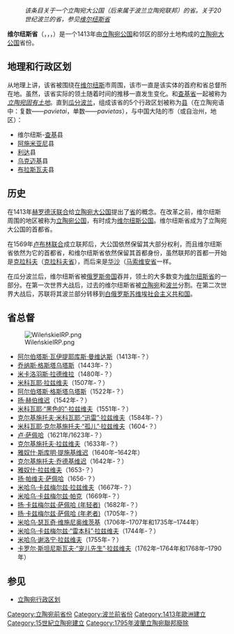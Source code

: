 {{Unreferenced|time=2009-02-25}}
:''该条目关于一个立陶宛大公国（后来属于波兰立陶宛联邦）的省。关于20世纪波兰的省，参见[[维尔纽斯省_(1923-1939)|维尔纽斯省]] ''

{{Infobox Former Subdivision
|native_name = Vilniaus vaivadija
|conventional_long_name = 维尔纽斯省 
|common_name = 维尔纽斯
|subdivision = 省
|nation      = [[波兰立陶宛联邦|波兰立陶宛联邦]]
|year_start  = 1413年
|event_start = [[赫罗德沃联合|赫罗德沃联合]]
|date_start  = 
|event_end   = [[瓜分波兰|瓜分波兰]]
|date_end    = 
|year_end    = 1795年
|event1      =
|event1_date =
|p1          = 立陶宛大公国
|image_p1    = 
|s1          = 维尔纽斯省
|flag_s1     = Vilna Governorate COA.gif
|image_flag  = 
|image_coat  = 
|image_map   = Vilnius Voivodeship within Lithuania in the 17th century.png
|image_map_caption = 红区为维尔纽斯省。自[[卢布林联合|卢布林联合]]以来，该省的边界从没改变。
|capital     = 维尔纽斯
|political_subdiv  =
}}

'''维尔纽斯省'''（{{lang-la|Palatinatus Vilnensis}}，{{lang-lt|Vilniaus vaivadija}}，{{lang-be|Віленскае вайводзтва}}，{{lang-pl|województwo wileńskie}}）是一个1413年由[[立陶宛公国|立陶宛公国]]和邻区的部分土地构成的[[立陶宛大公国|立陶宛大公国]]省份。

== 地理和行政区划 ==
从地理上讲，该省被围绕在[[维尔纽斯|维尔纽斯]]市周围，该市一直是该实体的首府和省总督所在地。虽然，该省实际的领土随着时间的推移一直发生变化。和[[查基省|查基省]]一起被称为''[[立陶宛固有土地|立陶宛固有土地]]''。直到[[瓜分波兰|瓜分波兰]]，组成该省的5个行政区划被称为[[县_(波兰)|县]]（在立陶宛语中：复数——''pavietai''，单数——''pavietas''），与中国大陆的市（或自治州，地区）：
* 维尔纽斯-[[查基|查基]]县 
* [[阿施米亚尼|阿施米亚尼]]县 
* [[利达|利达]]县
* [[乌克迈基|乌克迈基]]县 
* [[布拉斯瓦夫|布拉斯瓦夫]]县

== 历史 ==
{{main|维尔纽斯历史}}

在1413年[[赫罗德沃联合|赫罗德沃联合]]给[[立陶宛大公国|立陶宛大公国]]提出了[[省_(波兰)|省]]的概念。在改革之前，维尔纽斯周围的地区被称为[[立陶宛公国|立陶宛公国]]，有时成为[[维尔纽斯公国|维尔纽斯公国]]。维尔纽斯省成为了立陶宛大公国的首都省。

在1569年[[卢布林联合|卢布林联合]]成立联邦后，大公国依然保留其大部分权利，而且维尔纽斯省依然为它的首都省，和维尔纽斯省依然保留其首都身份，虽然联邦的首都一开始是[[克拉科夫|克拉科夫]]（[[克拉科夫省_(14世纪-1795)|克拉科夫省]]），而后来是[[华沙|华沙]]（[[马索维安省_(1526-1795)|马索维安省]]一样。

在瓜分波兰后，维尔纽斯省被[[俄罗斯帝国|俄罗斯帝国]]吞并，领土的大多数变为[[维尔纽斯省|维尔纽斯省]]的一部分。在第一次世界大战后，过去的维尔纽斯省被[[立陶宛|立陶宛]]和[[波兰|波兰]]分割。在第二次世界大战后，苏联将其波兰部分转移到[[白俄罗斯苏维埃社会主义共和国|白俄罗斯苏维埃社会主义共和国]]。

== 省总督 ==
[[File:WileńskieIRP.png|thumb]]
* [[阿尔伯塔斯·瓦伊提耶库斯·曼维达斯|阿尔伯塔斯·瓦伊提耶库斯·曼维达斯]]（1413年-？）
* [[乔纳斯·格斯塔乌塔斯|乔纳斯·格斯塔乌塔斯]]（1443年-？）
* [[米卡洛羽斯·拉德维拉_(年长者)|米卡洛羽斯·拉德维拉]]（1480年-？）
* [[米科瓦耶·拉兹维夫_(1470-1521)|米科瓦耶·拉兹维夫]]（1507年-？）
* [[阿尔伯塔斯·格斯塔乌塔斯|阿尔伯塔斯·格斯塔乌塔斯]]（1522年-？）
* [[扬·赫伯维迟|扬·赫伯维迟]]（1542年-？）
* [[米科瓦耶·“黑色的”·拉兹维夫|米科瓦耶·“黑色的”·拉兹维夫]]（1551年-？）
* [[克尔基施托夫·米科瓦耶·“迅雷”·拉兹维夫|克尔基施托夫·米科瓦耶·“迅雷”·拉兹维夫]]（1584年-？）
* [[米科瓦耶·克尔基施托夫·“孤儿”·拉兹维夫|米科瓦耶·克尔基施托夫·“孤儿”·拉兹维夫]]（1604-？）
* [[卢·萨佩哈|卢·萨佩哈]]（1621年/1623年-？）
* [[克尔基施托夫·拉兹维夫|克尔基施托夫·拉兹维夫]]（1633年-？）
* [[雅奴什·斯库明·提施基维迟|雅奴什·斯库明·提施基维迟]]（1640年–1642年）
* [[克尔基施托夫·乔德基维迟|克尔基施托夫·乔德基维迟]]（1642年-？）
* [[雅奴什·拉兹维夫_(1612-1655)|雅奴什·拉兹维夫]]（1653-？）
* [[扬·帕维夫·萨佩哈|扬·帕维夫·萨佩哈]]（1656-？）
* [[米哈乌·卡兹梅尔兹·拉兹维夫|米哈乌·卡兹梅尔兹·拉兹维夫]]（1667年-？）
* [[米哈乌·卡兹梅尔兹·帕克|米哈乌·卡兹梅尔兹·帕克]]（1669年-？）
* [[扬·卡兹梅尔兹·萨佩哈_(年轻者)|扬·卡兹梅尔兹·萨佩哈 (年轻者)]]（1682年-？）
* [[扬·卡兹梅尔兹·萨佩哈_(年老者)|扬·卡兹梅尔兹·萨佩哈 (年老者)]]（1705年-？）
* [[米哈乌·瑟瓦奇·维施尼奥维茨基|米哈乌·瑟瓦奇·维施尼奥维茨基]]（1706年–1707年和1735年–1744年）
* [[米哈乌·卡兹梅尔兹·“雷本科”·拉兹维夫|米哈乌·卡兹梅尔兹·“雷本科”·拉兹维夫]]（1744年-？）
* [[米哈乌·谢洛宁·拉兹维夫|米哈乌·谢洛宁·拉兹维夫]]（1755年-？）
* [[卡罗尔·斯坦尼斯瓦夫·“宠儿先生”·拉兹维夫|卡罗尔·斯坦尼斯瓦夫·“宠儿先生”·拉兹维夫]]（1762年–1764年和1768年–1790年）

== 参见 ==
* [[立陶宛行政区划|立陶宛行政区划]]

{{Administrative division of the Polish-Lithuanian Commonwealth}}

[[Category:立陶宛前省份|Category:立陶宛前省份]]
[[Category:波兰前省份|Category:波兰前省份]]
[[Category:1413年歐洲建立|Category:1413年歐洲建立]]
[[Category:15世紀立陶宛建立|Category:15世紀立陶宛建立]]
[[Category:1795年波蘭立陶宛聯邦廢除|Category:1795年波蘭立陶宛聯邦廢除]]